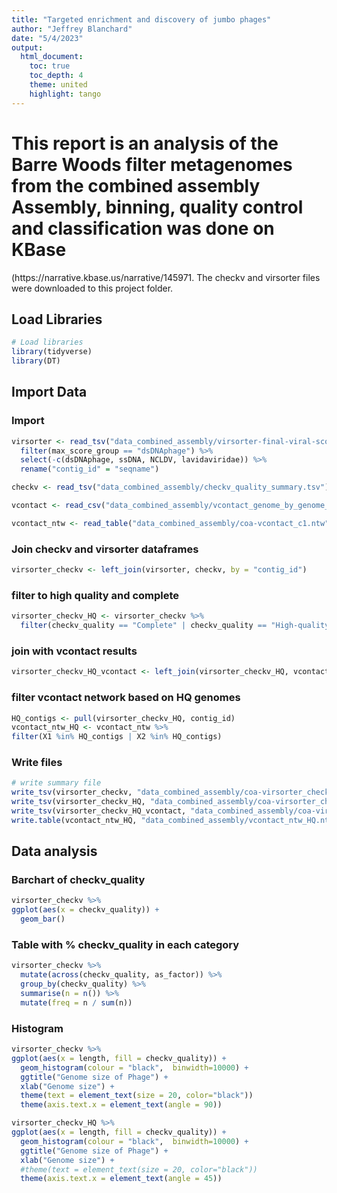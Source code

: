 ```yaml
---
title: "Targeted enrichment and discovery of jumbo phages"
author: "Jeffrey Blanchard"
date: "5/4/2023"
output:
  html_document:
    toc: true
    toc_depth: 4
    theme: united
    highlight: tango
---
```


# This report is an analysis of the Barre Woods filter metagenomes from the combined assembly  Assembly, binning, quality control and classification was done on KBase
(https://narrative.kbase.us/narrative/145971. The checkv and virsorter files were downloaded to this project folder.

## Load Libraries

```r
# Load libraries
library(tidyverse)
library(DT)
```

## Import Data

### Import

```r
virsorter <- read_tsv("data_combined_assembly/virsorter-final-viral-score.tsv") %>% 
  filter(max_score_group == "dsDNAphage") %>% 
  select(-c(dsDNAphage, ssDNA, NCLDV, lavidaviridae)) %>% 
  rename("contig_id" = "seqname")

checkv <- read_tsv("data_combined_assembly/checkv_quality_summary.tsv") 

vcontact <- read_csv("data_combined_assembly/vcontact_genome_by_genome_overview.csv") 

vcontact_ntw <- read_table("data_combined_assembly/coa-vcontact_c1.ntw", col_names = FALSE) 
```

### Join checkv and virsorter dataframes

```r
virsorter_checkv <- left_join(virsorter, checkv, by = "contig_id")
```

### filter to high quality and complete

```r
virsorter_checkv_HQ <- virsorter_checkv %>% 
  filter(checkv_quality == "Complete" | checkv_quality == "High-quality")
```

### join with vcontact results
```r
virsorter_checkv_HQ_vcontact <- left_join(virsorter_checkv_HQ, vcontact, by = c("contig_id" = "Genome"))
```

### filter vcontact network based on HQ genomes

```r
HQ_contigs <- pull(virsorter_checkv_HQ, contig_id)  
vcontact_ntw_HQ <- vcontact_ntw %>% 
filter(X1 %in% HQ_contigs | X2 %in% HQ_contigs)
```

### Write files
```r
# write summary file
write_tsv(virsorter_checkv, "data_combined_assembly/coa-virsorter_checkv.tsv") 
write_tsv(virsorter_checkv_HQ, "data_combined_assembly/coa-virsorter_checkv_HQ.tsv") 
write_tsv(virsorter_checkv_HQ_vcontact, "data_combined_assembly/coa-virsorter_checkv_HQ_vcontact.tsv") 
write.table(vcontact_ntw_HQ, "data_combined_assembly/vcontact_ntw_HQ.ntw", sep = " ", col.names=F, row.names=F, quote=F)
```

## Data analysis

### Barchart of checkv_quality
```r
virsorter_checkv %>% 
ggplot(aes(x = checkv_quality)) + 
  geom_bar() 
```

### Table with % checkv_quality in each category
```r
virsorter_checkv %>% 
  mutate(across(checkv_quality, as_factor)) %>% 
  group_by(checkv_quality) %>% 
  summarise(n = n()) %>%
  mutate(freq = n / sum(n))
```


### Histogram

```r
virsorter_checkv %>% 
ggplot(aes(x = length, fill = checkv_quality)) + 
  geom_histogram(colour = "black",  binwidth=10000) +
  ggtitle("Genome size of Phage") +
  xlab("Genome size") + 
  theme(text = element_text(size = 20, color="black"))
  theme(axis.text.x = element_text(angle = 90)) 
```

```r
virsorter_checkv_HQ %>% 
ggplot(aes(x = length, fill = checkv_quality)) + 
  geom_histogram(colour = "black",  binwidth=10000) +
  ggtitle("Genome size of Phage") +
  xlab("Genome size") + 
  #theme(text = element_text(size = 20, color="black"))
  theme(axis.text.x = element_text(angle = 45)) 
```
